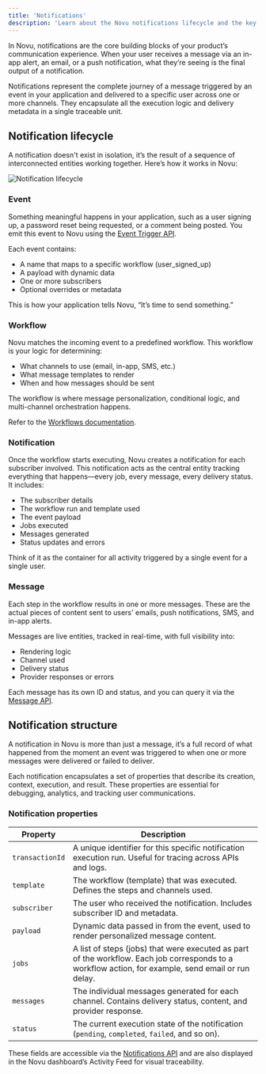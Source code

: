 ```yaml
---
title: 'Notifications'
description: 'Learn about the Novu notifications lifecycle and the key entities that make up a notification.'
---
```


In Novu, notifications are the core building blocks of your product’s communication experience. When your user receives a message via an in-app alert, an email, or a push notification, what they’re seeing is the final output of a notification.

Notifications represent the complete journey of a message triggered by an event in your application and delivered to a specific user across one or more channels. They encapsulate all the execution logic and delivery metadata in a single traceable unit.

## Notification lifecycle

A notification doesn't exist in isolation, it’s the result of a sequence of interconnected entities working together. Here’s how it works in Novu:

<img
  src="/images/notification-life-cycle.png"
  alt="Notification lifecycle"
  className="rounded-lg border w-[800px]"
/>

### Event

Something meaningful happens in your application, such as a user signing up, a password reset being requested, or a comment being posted. You emit this event to Novu using the [Event Trigger API](/api-reference/events/trigger/post).

Each event contains:
- A name that maps to a specific workflow (user_signed_up)
- A payload with dynamic data
- One or more subscribers
- Optional overrides or metadata

This is how your application tells Novu, “It’s time to send something.”

### Workflow

Novu matches the incoming event to a predefined workflow. This workflow is your logic for determining:
- What channels to use (email, in-app, SMS, etc.)
- What message templates to render
- When and how messages should be sent

The workflow is where message personalization, conditional logic, and multi-channel orchestration happens.

<Callout title="Want to learn more?" type="info">Refer to the [Workflows documentation](/platform/concepts/workflows).</Callout>

### Notification

Once the workflow starts executing, Novu creates a notification for each subscriber involved. This notification acts as the central entity tracking everything that happens—every job, every message, every delivery status. It includes:

- The subscriber details
- The workflow run and template used
- The event payload
- Jobs executed
- Messages generated
- Status updates and errors

Think of it as the container for all activity triggered by a single event for a single user.

### Message

Each step in the workflow results in one or more messages. These are the actual pieces of content sent to users' emails, push notifications, SMS, and in-app alerts.

Messages are live entities, tracked in real-time, with full visibility into:

- Rendering logic
- Channel used
- Delivery status
- Provider responses or errors

<Callout>Each message has its own ID and status, and you can query it via the [Message API](/api-reference/messages/messages/get).</Callout>

## Notification structure

A notification in Novu is more than just a message, it’s a full record of what happened from the moment an event was triggered to when one or more messages were delivered or failed to deliver.

Each notification encapsulates a set of properties that describe its creation, context, execution, and result. These properties are essential for debugging, analytics, and tracking user communications.

### Notification properties

| Property        | Description                                                                                                                                 |
| --------------- | ------------------------------------------------------------------------------------------------------------------------------------------- |
| `transactionId` | A unique identifier for this specific notification execution run. Useful for tracing across APIs and logs.                                  |
| `template`      | The workflow (template) that was executed. Defines the steps and channels used.                                                             |
| `subscriber`    | The user who received the notification. Includes subscriber ID and metadata.                                                                |
| `payload`       | Dynamic data passed in from the event, used to render personalized message content.                                                         |
| `jobs`          | A list of steps (jobs) that were executed as part of the workflow. Each job corresponds to a workflow action, for example, send email or run delay. |
| `messages`      | The individual messages generated for each channel. Contains delivery status, content, and provider response.                               |
| `status`        | The current execution state of the notification (`pending`, `completed`, `failed`, and so on).                                                   |

These fields are accessible via the [Notifications API](/api-reference/notifications/notifications/get) and are also displayed in the Novu dashboard’s Activity Feed for visual traceability.

